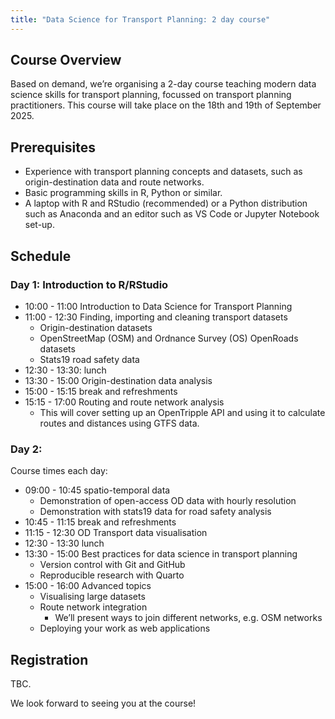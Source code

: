 ```yaml
---
title: "Data Science for Transport Planning: 2 day course"
---
```


## Course Overview

Based on demand, we're organising a 2-day course teaching modern data science skills for transport planning, focussed on transport planning practitioners.
This course will take place on the 18th and 19th of September 2025.

<!-- ## Learning Objectives

- Understand the role of data science in transport planning.
- Learn how find, import, clean, and analyze transport data.
- Develop skills in data visualization and reporting. -->

## Prerequisites

- Experience with transport planning concepts and datasets, such as origin-destination data and route networks.
- Basic programming skills in R, Python or similar.
- A laptop with R and RStudio (recommended) or a Python distribution such as Anaconda and an editor such as VS Code or Jupyter Notebook set-up.

## Schedule

### Day 1: Introduction to R/RStudio

- 10:00 - 11:00 Introduction to Data Science for Transport Planning
- 11:00 - 12:30 Finding, importing and cleaning transport datasets
    - Origin-destination datasets
    - OpenStreetMap (OSM) and Ordnance Survey (OS) OpenRoads datasets
    - Stats19 road safety data
- 12:30 - 13:30: lunch
- 13:30 - 15:00 Origin-destination data analysis
- 15:00 - 15:15 break and refreshments
- 15:15 - 17:00 Routing and route network analysis
  - This will cover setting up an OpenTripple API and using it to calculate routes and distances using GTFS data.

### Day 2:

Course times each day:

- 09:00 - 10:45 spatio-temporal data
  - Demonstration of open-access OD data with hourly resolution
  - Demonstration with stats19 data for road safety analysis
- 10:45 - 11:15 break and refreshments
- 11:15 - 12:30 OD Transport data visualisation
- 12:30 - 13:30 lunch
- 13:30 - 15:00 Best practices for data science in transport planning
  - Version control with Git and GitHub
  - Reproducible research with Quarto
- 15:00 - 16:00 Advanced topics
  - Visualising large datasets
  - Route network integration
      - We'll present ways to join different networks, e.g. OSM networks
  - Deploying your work as web applications

## Registration

TBC.

We look forward to seeing you at the course!